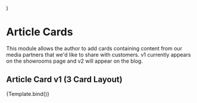 
  <div style={{ width: '1200px', height: '590px', margin: '0 auto' }}>
    <ArticleCards {...args} />
  </div>
)

<Meta title='Modules/Article Card' component={ArticleCards} />

# Article Cards

This module allows the author to add cards containing content from our media partners that we'd like to share with customers. v1 currently appears on the showrooms page and v2 will appear on the blog.

## Article Card v1 (3 Card Layout)

<Canvas>
  <Story
    name='Article Card v1'
    args={{
      heading: 'More on Canada’s Best Mattress',
      articleCards: [
        {
          lifestyleImage: {
            desktopImage: {
              asset: {
                _ref: 'image-f3273349967eb9130d801575b0a04eaa023a7c37-756x488-jpg'
              }
            }
          },
          heading: 'Canadian Living',
          subcopy:
            '"Not only are there no shipping fees when buying, you are free to return your mattress within the 100-day trial period if you’re unhappy with the purchase."',
          url: 'https://www.canadianliving.com/health/sleep/article/we-tried-it-endy-mattress-in-a-box',
          urlLabel: 'Read more'
        },
        {
          lifestyleImage: {
            desktopImage: {
              asset: {
                _ref: 'image-0a68df08e82e810c30656a8f17c185555ee43957-756x488-jpg'
              }
            }
          },
          heading: 'Chatelaine',
          subcopy:
            '“Endy boasts ‘perfect firmness,’ which I found entirely accurate.”',
          url: 'https://www.chatelaine.com/home-decor/casper-endy-mattress-review',
          urlLabel: 'Read more'
        },
        {
          lifestyleImage: {
            desktopImage: {
              asset: {
                _ref: 'image-fdeb2287a7c885736dbbaf47513c74166c53fef7-756x488-jpg'
              }
            }
          },
          heading: 'Toronto Star',
          subcopy:
            '“I’m a side-sleeper and my wife is a stomach sleeper. We both had our best sleep on the Endy mattress”',
          url: 'https://www.thestar.com/business/personal_finance/2018/03/12/can-you-rest-easy-buying-a-mattress-in-a-box.html',
          urlLabel: 'Read more'
        }
      ],
      locale: 'en',
      bgColor: '#ffffff'
    }}
  >
    {Template.bind()}
  </Story>
</Canvas>
